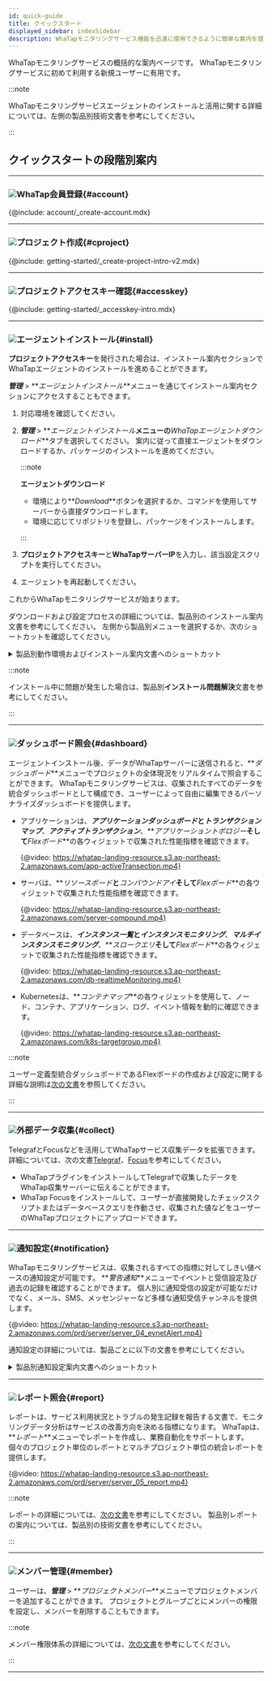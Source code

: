 ```yaml
---
id: quick-guide
title: クイックスタート
displayed_sidebar: indexSidebar
description: WhaTapモニタリングサービス機能を迅速に使用できるように簡単な案内を提供します。
---
```



WhaTapモニタリングサービスの概括的な案内ページです。 WhaTapモニタリングサービスに初めて利用する新規ユーザーに有用です。

:::note

WhaTapモニタリングサービスエージェントのインストールと活用に関する詳細については、左側の製品別技術文書を参考にしてください。

:::

## クイックスタートの段階別案内

* * *

### ![](/img/number-01.png)WhaTap会員登録{#account}

{@include: account/_create-account.mdx}  

* * *

### ![](/img/number-02.png)プロジェクト作成{#cproject}

{@include: getting-started/_create-project-intro-v2.mdx} 

* * *

### ![](/img/number-03.png)プロジェクトアクセスキー確認{#accesskey}

{@include: getting-started/_accesskey-intro.mdx}

* * *

### ![](/img/number-04.png)エージェントインストール{#install}

<!-- 공통 안내로 적용되지 않는 경우가 많아서 상품군 링크 제공? -->

**プロジェクトアクセスキー**を発行された場合は、インストール案内セクションでWhaTapエージェントのインストールを進めることができます。 

**_管理_** > **_エージェントインストール_**メニューを通じてインストール案内セクションにアクセスすることもできます。

1.  対応環境を確認してください。 

2.  **_管理_** > **_エージェントインストール_**メニューの**_WhaTapエージェントダウンロード_**タブを選択してください。 案内に従って直接エージェントをダウンロードするか、パッケージのインストールを進めてください。

    :::note 

    **エージェントダウンロード**

    -   環境により**_Download_**ボタンを選択するか、コマンドを使用してサーバーから直接ダウンロードします。
    -   環境に応じてリポジトリを登録し、パッケージをインストールします。

    :::

3.  **プロジェクトアクセスキー**と**WhaTapサーバーIP**を入力し、該当設定スクリプトを実行してください。  

4.  エージェントを再起動してください。 

これからWhaTapモニタリングサービスが始まります。 

ダウンロードおよび設定プロセスの詳細については、製品別のインストール案内文書を参考にしてください。 左側から製品別メニューを選択するか、次のショートカットを確認してください。

<details>
<summary>製品別動作環境およびインストール案内文書へのショートカット</summary>

-   **Java**
    -   [動作環境](java/supported-spec)
    -   [エージェントインストール](java/install-agent)
-   **PHP**
    -   [動作環境](php/supported-spec)
    -   [エージェントインストール](php/install-agent)
-   **Node.js**
    -   [動作環境](nodejs/supported-spec)
    -   [エージェントインストール](nodejs/install-agent)
-   **Python**
    -   [動作環境](python/supported-spec)
    -   [エージェントインストール](python/install-agent)
-   **.NET**
    -   [動作環境](dotnet/supported-spec)
    -   [エージェントインストール](dotnet/install-agent)
-   **Golang**
    -   [動作環境](golang/supported-spec)
    -   [エージェントインストール](golang/install-agent)
-   **Server**
    -   [動作環境](server/supported-spec)
    -   [エージェントインストール](server/install-agent)
-   **Kubernetes**
    -   [動作環境](kubernetes/supported-spec)
    -   [エージェントインストール](kubernetes/install) 
-   **PostgreSQL**
    -   [動作環境](postgresql/monitoring-support)
    -   [エージェントインストール](postgresql/install-agent)
-   **Oracle**
    -   [動作環境](oracle/monitoring-support)
    -   [エージェントインストール](oracle/install-agent)
-   **MySQL**
    -   [動作環境](mysql/monitoring-support)
    -   [エージェントインストール](mysql/install-agent)
-   **MS SQL Server**
    -   [動作環境](mssql/monitoring-support)
    -   [エージェントインストール](mssql/install-agent)
-   **Tibero**
    -   [動作環境](tibero/monitoring-support)
    -   [エージェントインストール](tibero/install-agent)
-   **CUBRID**
    -   [動作環境](cubrid/monitoring-support)
    -   [エージェントインストール](cubrid/install-agent)
-   **Altibase**
    -   [動作環境](altibase/monitoring-support)
    -   [エージェントインストール](altibase/install-agent)
-   **Redis**
    -   [動作環境](redis/monitoring-support)
    -   [エージェントインストール](redis/install-agent)
-   **MongoDB**
    -   [動作環境](mongodb/monitoring-support)
    -   [エージェントインストール](mongodb/install-agent)
-   [URL](url/url-install)
-   **クラウド** 
    -   [Amazon ECS](amazon-ecs/install-agent)
    -   [Amazon Cloudwatch](amazon-cloudwatch/install-agent)
    -   [Azure Monitor](azure/install-agent)
    -   [Naver Cloud Monitoring](ncloud/install-agent)
    -   [Oracle Cloud Monitor](oracle-cloud/install-agent)
-   [Log](log/log-function)

</details>

:::note

インストール中に問題が発生した場合は、製品別**インストール問題解決**文書を参考にしてください。

:::

* * *

### ![](/img/number-05.png)ダッシュボード照会{#dashboard}

エージェントインストール後、データがWhaTapサーバーに送信されると、**_ダッシュボード_**メニューでプロジェクトの全体現況をリアルタイムで照会することができます。 WhaTapモニタリングサービスは、収集されたすべてのデータを統合ダッシュボードとして構成でき、ユーザーによって自由に編集できるパーソナライズダッシュボードを提供します。

-   アプリケーションは、**_アプリケーションダッシュボード_**と**_トランザクションマップ_**、**_アクティブトランザクション_**、**_アプリケーショントポロジー_**そして**_Flexボード_**の各ウィジェットで収集された性能指標を確認できます。

    {@video: https://whatap-landing-resource.s3.ap-northeast-2.amazonaws.com/app-activeTransection.mp4}

-   サーバは、**_リソースボード_**と**_コンパウンドアイ_**そして**_Flexボード_**の各ウィジェットで収集された性能指標を確認できます。

    {@video: https://whatap-landing-resource.s3.ap-northeast-2.amazonaws.com/server-compound.mp4}

-   データベースは、**_インスタンス一覧_**と**_インスタンスモニタリング_**、**_マルチインスタンスモニタリング_**、**_スロークエリ_**そして**_Flexボード_**の各ウィジェットで収集された性能指標を確認できます。

    {@video: https://whatap-landing-resource.s3.ap-northeast-2.amazonaws.com/db-realtimeMonitoring.mp4}

-   Kubernetesは、**_コンテナマップ_**の各ウィジェットを使用して、ノード、コンテナ、アプリケーション、ログ、イベント情報を動的に確認できます。

    {@video: https://whatap-landing-resource.s3.ap-northeast-2.amazonaws.com/k8s-targetgroup.mp4}

:::note

ユーザー定義型統合ダッシュボードであるFlexボードの作成および設定に関する詳細な説明は[次の文書](java/flex-board)を参照してください。

:::

* * *

### ![](/img/number-06.png)外部データ収集{#collect}

<!-- 텔레그라프, 포커스 -->

TelegrafとFocusなどを活用してWhaTapサービス収集データを拡張できます。 詳細については、次の文書[Telegraf](telegraf/introduction.mdx)、[Focus](focus/introduction.mdx)を参考にしてください。

-   WhaTapプラグインをインストールしてTelegrafで収集したデータをWhaTap収集サーバーに伝えることができます。
-   WhaTap Focusをインストールして、ユーザーが直接開発したチェックスクリプトまたはデータベースクエリを作動させ、収集された値などをユーザーのWhaTapプロジェクトにアップロードできます。

* * *

### ![](/img/ic-number-07.svg)通知設定{#notification}

WhaTapモニタリングサービスは、収集されるすべての指標に対してしきい値ベースの通知設定が可能です。 **_警告通知_**メニューでイベントと受信設定及び過去の記録を確認することができます。 個人別に通知受信の設定が可能なだけでなく、メール、SMS、メッセンジャーなど多様な通知受信チャンネルを提供します。 

{@video: https://whatap-landing-resource.s3.ap-northeast-2.amazonaws.com/prd/server/server_04_evnetAlert.mp4}

通知設定の詳細については、製品ごとに以下の文書を参考にしてください。 

<details>
<summary>製品別通知設定案内文書へのショートカット</summary>

-   [Java](java/apm-set-notice)
-   [PHP](php/apm-set-notice)
-   [Node.js](nodejs/apm-set-notice)
-   [Python](python/apm-set-notice)
-   [.NET](dotnet/apm-set-notice)
-   [Golang](golang/apm-set-notice)
-   [Server](server/set-notice)
-   [PostgreSQL](postgresql/set-notice)
-   [Oracle](oracle/set-notice)
-   [MySQL](mysql/set-notice)
-   [MS SQL Server](mssql/set-notice)
-   [Tibero](tibero/set-notice)
-   [CUBRID](cubrid/set-notice)
-   [Altibase](altibase/set-notice)
-   [Redis](redis/set-notice)
-   [MongoDB](mongodb/set-notice) 
-   [Kubernetes](kubernetes/set-notice)
-   [URL](url/url-event)
-   [Amazon CloudWatch](amazon-cloudwatch/set-notice)
-   [Amazon ECS](amazon-ecs/set-notice)
-   [Azure Monitor](azure/set-notice)
-   [Naver Cloud Monitoring](ncloud/set-notice)
-   [Oracle Cloudd Monitor](oracle-cloud/set-notice)
-   [Log](log/set-notice)

</details>

* * *

### ![](/img/ic-number-08.svg)レポート照会{#report}

レポートは、サービス利用状況とトラブルの発生記録を報告する文書で、モニタリングデータ分析はサービスの改善方向を決める指標になります。 WhaTapは、**_レポート_**メニューでレポートを作成し、業務自動化をサポートします。 個々のプロジェクト単位のレポートとマルチプロジェクト単位の統合レポートを提供します。

{@video: https://whatap-landing-resource.s3.ap-northeast-2.amazonaws.com/prd/server/server_05_report.mp4}

:::note

レポートの詳細については、[次の文書](java/report-intro)を参考にしてください。 製品別レポートの案内については、製品別の技術文書を参考にしてください。

:::

* * *

### ![](/img/ic-number-09.svg)メンバー管理{#member}

ユーザーは、**_管理_** > **_プロジェクトメンバー_**メニューでプロジェクトメンバーを追加することができます。 プロジェクトとグループごとにメンバーの権限を設定し、メンバーを削除することもできます。  

:::note

メンバー権限体系の詳細については、[次の文書](project/project-structure#project-auth)を参考にしてください。

:::

* * *
